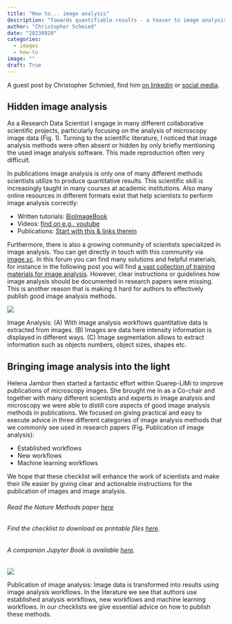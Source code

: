 ```yaml
---
title: "How to... image analysis"
description: "Towards quantifiable results - a teaser to image analysis"
author: "Christopher Schmied"
date: "20230920"
categories:
  - images
  - how-to
image: ""
draft: True
---
```

A guest post by Christopher Schmied, find him <a href="https://www.linkedin.com/in/chrischmied/">on linkedin</a> or <a href="https://twitter.com/ChriSchmied">social media</a>.

## Hidden image analysis
As a Research Data Scientist I engage in many different collaborative scientific projects, particularly focusing on the analysis of microscopy image data (Fig. 1). Turning to the scientific literature, I noticed that image analysis methods were often absent or hidden by only briefly mentioning the used image analysis software. This made reproduction often very difficult.

In publications image analysis is only one of many different methods scientists utilize to produce quantitative results. This scientific skill is increasingly taught in many courses at academic institutions. Also many online resources in different formats exist that help scientists to perform image analysis correctly: 
<ul>
<li>Written tutorials: <a href="https://bioimagebook.github.io/">BioImageBook</a></li>
<li>Videos: <a href="https://youtu.be/ZBsjrcYiw-c?si=94OpKKrXc49br3bD">find on e.g., youtube</a></li>
<li>Publications: <a href="https://f1000research.com/articles/9-1373">Start with this & links therein</a></li>
</ul>
Furthermore, there is also a growing community of scientists specialized in image analysis. You can get directly in touch with this community via <a href=" https://forum.image.sc/">image.sc</a>. In this forum you can find many solutions and helpful materials, for instance in the following post you will find <a href="https://forum.image.sc/t/bioimage-analysis-recommended-reading-and-viewing/28051
">a vast collection of training materials for image analysis</a>. 
However, clear instructions or guidelines how image analysis should be documented in research papers were missing. This is another reason that is making it hard for authors to effectively publish good image analysis methods.

:::{#fig-IA}
![](Chris_new.png)

Image Analysis: (A) With image analysis workflows quantitative data is extracted from images. (B) Images are data here intensity information is displayed in different ways. (C) Image segmentation allows to extract information such as objects numbers, object sizes, shapes etc.
::: 

## Bringing image analysis into the light
Helena Jambor then started a fantastic effort within Quarep-LiMi to improve publications of microscopy images. She brought me in as a Co-chair and together with many different scientists and experts in image analysis and microscopy we were able to distill core aspects of good image analysis methods in publications. We focused on giving practical and easy to execute advice in three different categories of image analysis methods that we commonly see used in research papers (Fig. Publication of image analysis):
<ul>
<li>Established workflows</l>
<li>New workflows</l>
<li>Machine learning workflows</l>
</ul>
We hope that these checklist will enhance the work of scientists and make their life easier by giving clear and actionable instructions for the publication of images and image analysis.

###### Read the Nature Methods paper <a href="https://www.nature.com/articles/s41592-023-01987-9">here</a> 
###### Find the checklist to download as printable files <a href="https://doi.org/10.5281/zenodo.7642559">here</a>.
###### A companion Jupyter Book is available <a href="https://quarep-limi.github.io/WG12_checklists_for_image_publishing/intro.html">here</a>.

::: {#fig-chris}
![](Fig 7.png)

Publication of image analysis: Image data is transformed into results using image analysis workflows. In the literature we see that authors use established analysis workflows, new workflows and machine learning workflows. In our checklists we give essential advice on how to publish these methods.
:::




